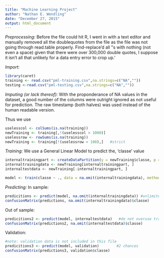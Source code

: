 ```yaml
---
title: "Machine Learning Project"
author: "Nathan E. Wendling"
date: "December 27, 2015"
output: html_document
---
```


*Preprocessing:*
Before the file could hit R, I went in with a text editor and manually removed all the doublequotes from the file as the file was not going through read.table properly.  Find-replace'd all \"s with nothing (not even a space) given that there were over 300,000 double quotes, I suppose it isn't all that unlikely for a data entry error to crop up.'

*Import:*
```r
library(caret)
training <- read.csv("pml-training.csv",na.strings=c("NA",""))
testing <-read.csv("pml-testing.csv",na.strings=c("NA",""))
```

*Imputing (or lack thereof):*
With the proponderance of NA values in the dataset, a good number of the columns were outright ignored as not useful for prediction.  The raw timestamp (both halves) was used instead of the human readable version.

Thus we use 
```r
uselesscol <- colSums(is.na(training))
newTraining <- training[,!(uselesscol > 1000)]   
uselessrow <- rowSums(is.na(training))
newTraining <- training[!(uselessrow > 100),]   #strict
```

*Training:*
We use a General Linear Model to predict the, 'classe' value
```r
internaltrainingpart <- createDataPartition(y = newTraining$classe, p = 0.75, list = FALSE)
internaltrainingdata <- newTraining[internaltrainingpart, ]
internaltestdata <- newTraining[-internaltrainingpart, ]

model <- train(classe ~ ., data = na.omit(internaltrainingdata), method = "glm")
```

*Predicting:*
In sample:
```r
predicitions <- predict(model, na.omit(internaltrainingdata)) #unlimited use training
confusionMatrix(predictions, na.omit(internaltrainingdata)$classe)
```

Out of sample:
```r
predicitions2 <- predict(model, internaltestdata)   #do not overuse training
confusionMatrix(predictions2, na.omit(internaltestdata)$classe)
```

Validation:
```r
#note: validation data is not included in this file
predicitions3 <- predict(model, validation)        #2 chances
confusionMatrix(predictions3, validation$classe)
```

